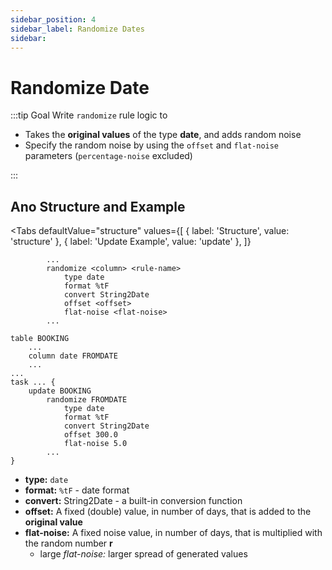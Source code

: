 ```yaml
---
sidebar_position: 4
sidebar_label: Randomize Dates
sidebar:
---
```



# Randomize Date

:::tip Goal
Write `randomize` rule logic to

- Takes the **original values** of the type **date**, and adds random noise
- Specify the random noise by using the `offset` and `flat-noise` parameters (`percentage-noise` excluded)

:::

## Ano Structure and Example

<Tabs
  defaultValue="structure"
  values={[
    { label: 'Structure', value: 'structure' },
    { label: 'Update Example', value: 'update' },
  ]}
>

<TabItem value="structure">

```ano
        ...
        randomize <column> <rule-name>
            type date
            format %tF
            convert String2Date
            offset <offset>
            flat-noise <flat-noise>
        ...
```

</TabItem>

<TabItem value="update">

```ano
table BOOKING
    ...
    column date FROMDATE
    ...
...
task ... {
    update BOOKING
        randomize FROMDATE
            type date
            format %tF
            convert String2Date
            offset 300.0
            flat-noise 5.0
        ...
}
```

</TabItem>

</Tabs>

- **type:** `date`
- **format:** `%tF` - date format
- **convert:** String2Date - a built-in conversion function
- **offset:** A fixed (double) value, in number of days, that is added to the **original value**
- **flat-noise:** A fixed noise value, in number of days, that is multiplied with the random number **r**
  - large _flat-noise:_ larger spread of generated values

<Noiseformula type="date" />
